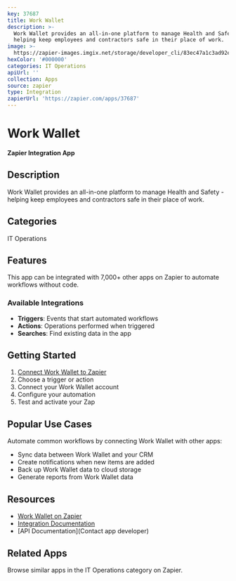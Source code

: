 ```yaml
---
key: 37687
title: Work Wallet
description: >-
  Work Wallet provides an all-in-one platform to manage Health and Safety -
  helping keep employees and contractors safe in their place of work.
image: >-
  https://zapier-images.imgix.net/storage/developer_cli/83ec47a1c3ad92efe10fc33b3d1d12e0.png?auto=format%2Ccompress&ixlib=python-3.0.0&q=50
hexColor: '#000000'
categories: IT Operations
apiUrl: ''
collection: Apps
source: zapier
type: Integration
zapierUrl: 'https://zapier.com/apps/37687'
---
```

# Work Wallet

**Zapier Integration App**

## Description

Work Wallet provides an all-in-one platform to manage Health and Safety - helping keep employees and contractors safe in their place of work.

## Categories

IT Operations

## Features

This app can be integrated with 7,000+ other apps on Zapier to automate workflows without code.

### Available Integrations

- **Triggers**: Events that start automated workflows
- **Actions**: Operations performed when triggered
- **Searches**: Find existing data in the app

## Getting Started

1. [Connect Work Wallet to Zapier](https://zapier.com/apps/37687)
2. Choose a trigger or action
3. Connect your Work Wallet account
4. Configure your automation
5. Test and activate your Zap

## Popular Use Cases

Automate common workflows by connecting Work Wallet with other apps:

- Sync data between Work Wallet and your CRM
- Create notifications when new items are added
- Back up Work Wallet data to cloud storage
- Generate reports from Work Wallet data

## Resources

- [Work Wallet on Zapier](https://zapier.com/apps/37687)
- [Integration Documentation](https://zapier.com/apps/37687/integrations)
- [API Documentation](Contact app developer)

## Related Apps

Browse similar apps in the IT Operations category on Zapier.
